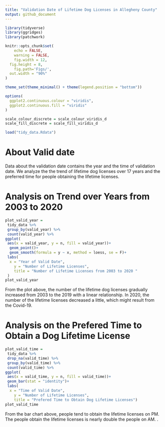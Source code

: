 ```yaml
---
title: "Validation Date of Lifetime Dog Licenses in Allegheny County"
output: github_document
---
```


```r
library(tidyverse)
library(ggridges)
library(patchwork)

knitr::opts_chunk$set(
	echo = FALSE,
	warning = FALSE,
	fig.width = 12, 
  fig.height = 8,
	fig.path='Figs/',
  out.width = "90%"
)

theme_set(theme_minimal() + theme(legend.position = "bottom"))

options(
  ggplot2.continuous.colour = "viridis",
  ggplot2.continuous.fill = "viridis"
)

scale_colour_discrete = scale_colour_viridis_d
scale_fill_discrete = scale_fill_viridis_d

load("tidy_data.Rdata")
```

# About Valid date

Data about the validation date contains the year and the time of validation date. We analyze the the trend of lifetime dog licenses over 17 years and the preferred time for people obtaining the lifetime licenses. 

# Analysis on Trend over Years from 2003 to 2020

```r
plot_valid_year =
 tidy_data %>%
 group_by(valid_year) %>%
 count(valid_year) %>%
ggplot(
 aes(x = valid_year, y = n, fill = valid_year))+
  geom_point()+
  geom_smooth(formula = y ~ x, method = loess, se = F)+
 labs(
  x = "Year of Valid Date",
    y = "Number of Lifetime Licenses",
    title = "Number of Lifetime Licenses from 2003 to 2020 "
 )
plot_valid_year
```

From the plot above, the number of the lifetime dog licenses gradually increased from 2003 to the 2019 with a linear relationship. In 2020, the number of the lifetime licenses decreased a little, which might result from the Covid-19. 

# Analysis on the Prefered Time to Obtain a Dog Lifetime License

```r
plot_valid_time =
 tidy_data %>%
 drop_na(valid_time) %>%
 group_by(valid_time) %>%
 count(valid_time) %>%
ggplot(
 aes(x = valid_time, y = n, fill = valid_time))+
 geom_bar(stat = "identity")+
 labs(
  x = "Time of Valid Date",
    y = "Number of Lifetime Licenses",
    title = "Prefered Time to Obtain Dog Lifetime Licenses")
plot_valid_time
```

From the bar chart above, people tend to obtain the lifetime licenses on PM. The people obtain the lifetime licenses is nearly double the people on AM. 
.